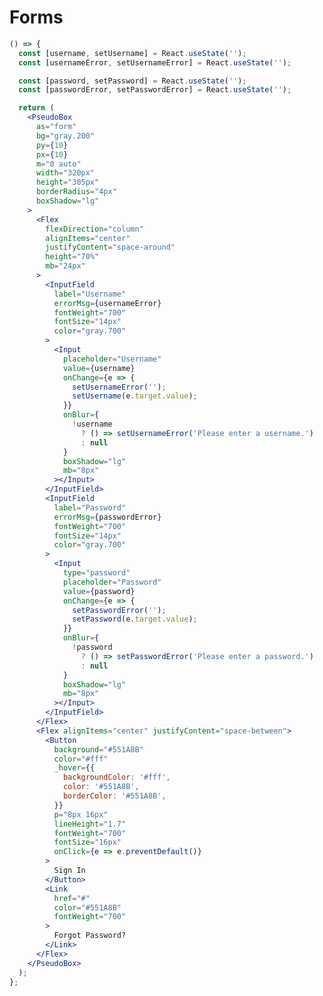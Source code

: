 <Meta title="Examples|Forms" />

# Forms

```jsx
() => {
  const [username, setUsername] = React.useState('');
  const [usernameError, setUsernameError] = React.useState('');

  const [password, setPassword] = React.useState('');
  const [passwordError, setPasswordError] = React.useState('');

  return (
    <PseudoBox
      as="form"
      bg="gray.200"
      py={10}
      px={10}
      m="0 auto"
      width="320px"
      height="305px"
      borderRadius="4px"
      boxShadow="lg"
    >
      <Flex
        flexDirection="column"
        alignItems="center"
        justifyContent="space-around"
        height="70%"
        mb="24px"
      >
        <InputField
          label="Username"
          errorMsg={usernameError}
          fontWeight="700"
          fontSize="14px"
          color="gray.700"
        >
          <Input
            placeholder="Username"
            value={username}
            onChange={e => {
              setUsernameError('');
              setUsername(e.target.value);
            }}
            onBlur={
              !username
                ? () => setUsernameError('Please enter a username.')
                : null
            }
            boxShadow="lg"
            mb="8px"
          ></Input>
        </InputField>
        <InputField
          label="Password"
          errorMsg={passwordError}
          fontWeight="700"
          fontSize="14px"
          color="gray.700"
        >
          <Input
            type="password"
            placeholder="Password"
            value={password}
            onChange={e => {
              setPasswordError('');
              setPassword(e.target.value);
            }}
            onBlur={
              !password
                ? () => setPasswordError('Please enter a password.')
                : null
            }
            boxShadow="lg"
            mb="8px"
          ></Input>
        </InputField>
      </Flex>
      <Flex alignItems="center" justifyContent="space-between">
        <Button
          background="#551A8B"
          color="#fff"
          _hover={{
            backgroundColor: '#fff',
            color: '#551A8B',
            borderColor: '#551A8B',
          }}
          p="8px 16px"
          lineHeight="1.7"
          fontWeight="700"
          fontSize="16px"
          onClick={e => e.preventDefault()}
        >
          Sign In
        </Button>
        <Link
          href="#"
          color="#551A8B"
          fontWeight="700"
        >
          Forgot Password?
        </Link>
      </Flex>
    </PseudoBox>
  );
};
```
